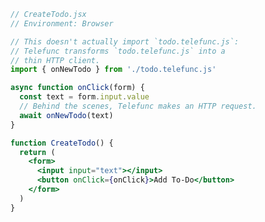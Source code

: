 ```jsx
// CreateTodo.jsx
// Environment: Browser

// This doesn't actually import `todo.telefunc.js`:
// Telefunc transforms `todo.telefunc.js` into a
// thin HTTP client.
import { onNewTodo } from './todo.telefunc.js'

async function onClick(form) {
  const text = form.input.value
  // Behind the scenes, Telefunc makes an HTTP request.
  await onNewTodo(text)
}

function CreateTodo() {
  return (
    <form>
      <input input="text"></input>
      <button onClick={onClick}>Add To-Do</button>
    </form>
  )
}
```
